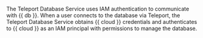 The Teleport Database Service uses IAM authentication to communicate with 
{{ db }}. When a user connects to the database via Teleport, the Teleport
Database Service obtains {{ cloud }} credentials and authenticates to
{{ cloud }} as an IAM principal with permissions to manage the database.
